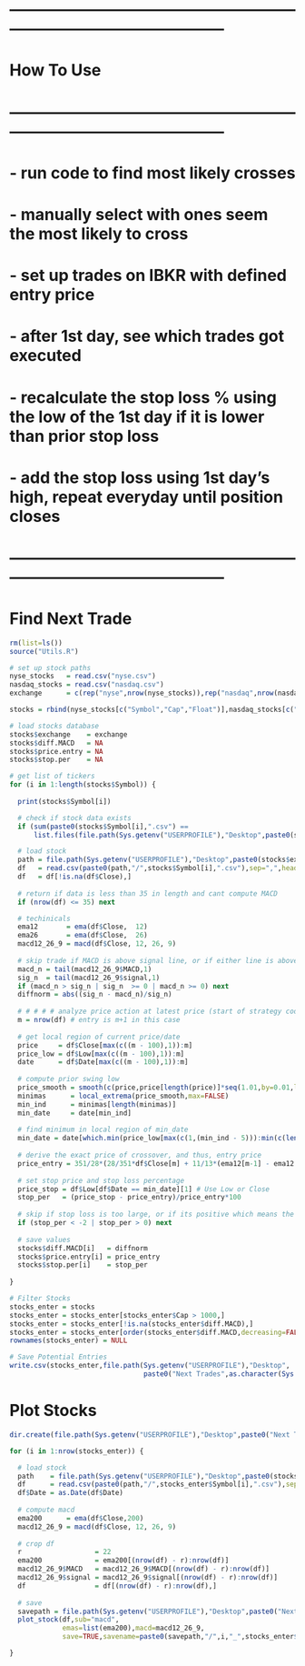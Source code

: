 
# -----------------------------------------------------------------------------------------------
# How To Use
# -----------------------------------------------------------------------------------------------
# - run code to find most likely crosses
# - manually select with ones seem the most likely to cross
# - set up trades on IBKR with defined entry price
# # 
# - after 1st day, see which trades got executed
# - recalculate the stop loss % using the low of the 1st day if it is lower than prior stop loss
# - add the stop loss using 1st day's high, repeat everyday until position closes
# -----------------------------------------------------------------------------------------------

# Find Next Trade
```r
rm(list=ls())
source("Utils.R")

# set up stock paths
nyse_stocks   = read.csv("nyse.csv")
nasdaq_stocks = read.csv("nasdaq.csv")
exchange      = c(rep("nyse",nrow(nyse_stocks)),rep("nasdaq",nrow(nasdaq_stocks)))

stocks = rbind(nyse_stocks[c("Symbol","Cap","Float")],nasdaq_stocks[c("Symbol","Cap","Float")])

# load stocks database
stocks$exchange    = exchange
stocks$diff.MACD   = NA
stocks$price.entry = NA
stocks$stop.per    = NA

# get list of tickers
for (i in 1:length(stocks$Symbol)) {
  
  print(stocks$Symbol[i])

  # check if stock data exists
  if (sum(paste0(stocks$Symbol[i],".csv") == 
      list.files(file.path(Sys.getenv("USERPROFILE"),"Desktop",paste0(stocks$exchange[i]," stocks")))) == 0) next

  # load stock
  path = file.path(Sys.getenv("USERPROFILE"),"Desktop",paste0(stocks$exchange[i]," stocks"))
  df   = read.csv(paste0(path,"/",stocks$Symbol[i],".csv"),sep=",",header=TRUE,stringsAsFactors=FALSE)
  df   = df[!is.na(df$Close),]
  
  # return if data is less than 35 in length and cant compute MACD
  if (nrow(df) <= 35) next

  # techinicals
  ema12       = ema(df$Close,  12)
  ema26       = ema(df$Close,  26)
  macd12_26_9 = macd(df$Close, 12, 26, 9)
  
  # skip trade if MACD is above signal line, or if either line is above 0
  macd_n = tail(macd12_26_9$MACD,1)
  sig_n  = tail(macd12_26_9$signal,1)
  if (macd_n > sig_n | sig_n  >= 0 | macd_n >= 0) next
  diffnorm = abs((sig_n - macd_n)/sig_n)
  
  # # # # # analyze price action at latest price (start of strategy code)
  m = nrow(df) # entry is m+1 in this case
  
  # get local region of current price/date
  price     = df$Close[max(c((m - 100),1)):m]
  price_low = df$Low[max(c((m - 100),1)):m]
  date      = df$Date[max(c((m - 100),1)):m]
  
  # compute prior swing low
  price_smooth = smooth(c(price,price[length(price)]*seq(1.01,by=0.01,length=50)),0.1)[1:length(price)]
  minimas      = local_extrema(price_smooth,max=FALSE)
  min_ind      = minimas[length(minimas)]
  min_date     = date[min_ind]
  
  # find minimum in local region of min_date
  min_date = date[which.min(price_low[max(c(1,(min_ind - 5))):min(c(length(price_low),(min_ind + 5)))]) + min_ind - 6]
  
  # derive the exact price of crossover, and thus, entry price
  price_entry = 351/28*(28/351*df$Close[m] + 11/13*(ema12[m-1] - ema12[m]) + 25/27*(ema26[m] - ema26[m-1]))
  
  # set stop price and stop loss percentage
  price_stop = df$Low[df$Date == min_date][1] # Use Low or Close
  stop_per   = (price_stop - price_entry)/price_entry*100
  
  # skip if stop loss is too large, or if its positive which means the code fked up
  if (stop_per < -2 | stop_per > 0) next
 
  # save values
  stocks$diff.MACD[i]   = diffnorm
  stocks$price.entry[i] = price_entry
  stocks$stop.per[i]    = stop_per
  
}

# Filter Stocks
stocks_enter = stocks
stocks_enter = stocks_enter[stocks_enter$Cap > 1000,]
stocks_enter = stocks_enter[!is.na(stocks_enter$diff.MACD),]
stocks_enter = stocks_enter[order(stocks_enter$diff.MACD,decreasing=FALSE),]
rownames(stocks_enter) = NULL

# Save Potential Entries
write.csv(stocks_enter,file.path(Sys.getenv("USERPROFILE"),"Desktop",
                                 paste0("Next Trades",as.character(Sys.Date()),".csv")),row.names=FALSE)
```

# Plot Stocks
```r
dir.create(file.path(Sys.getenv("USERPROFILE"),"Desktop",paste0("Next Trades",as.character(Sys.Date()))))

for (i in 1:nrow(stocks_enter)) {

  # load stock
  path    = file.path(Sys.getenv("USERPROFILE"),"Desktop",paste0(stocks_enter$exchange[i]," stocks"))
  df      = read.csv(paste0(path,"/",stocks_enter$Symbol[i],".csv"),sep=",",header=TRUE,stringsAsFactors=FALSE)
  df$Date = as.Date(df$Date)
    
  # compute macd
  ema200      = ema(df$Close,200)
  macd12_26_9 = macd(df$Close, 12, 26, 9)
  
  # crop df
  r                  = 22
  ema200             = ema200[(nrow(df) - r):nrow(df)]
  macd12_26_9$MACD   = macd12_26_9$MACD[(nrow(df) - r):nrow(df)]
  macd12_26_9$signal = macd12_26_9$signal[(nrow(df) - r):nrow(df)]
  df                 = df[(nrow(df) - r):nrow(df),]
  
  # save
  savepath = file.path(Sys.getenv("USERPROFILE"),"Desktop",paste0("Next Trades",as.character(Sys.Date())))
  plot_stock(df,sub="macd",
             emas=list(ema200),macd=macd12_26_9,
             save=TRUE,savename=paste0(savepath,"/",i,"_",stocks_enter$exchange[i],"-",stocks_enter$Symbol[i]))

}
```
